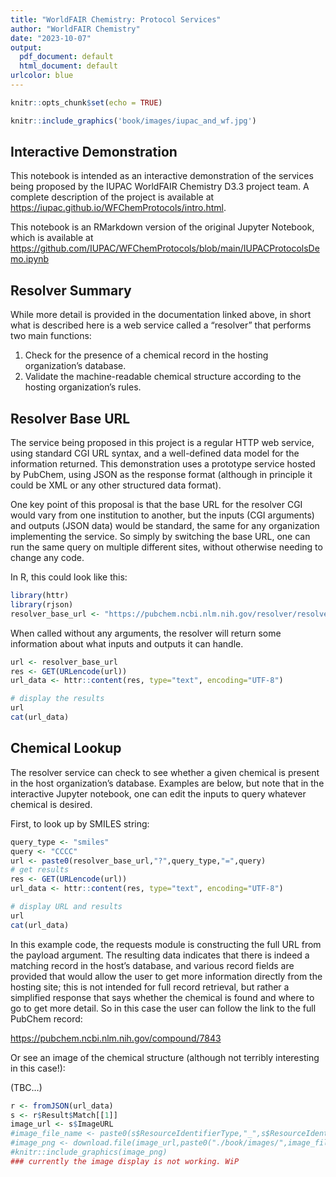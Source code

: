 ```yaml
---
title: "WorldFAIR Chemistry: Protocol Services"
author: "WorldFAIR Chemistry"
date: "2023-10-07"
output:
  pdf_document: default
  html_document: default
urlcolor: blue
---
```


```r
knitr::opts_chunk$set(echo = TRUE)
```


```r
knitr::include_graphics('book/images/iupac_and_wf.jpg')
```

## Interactive Demonstration

This notebook is intended as an interactive demonstration of the services 
being proposed by the IUPAC WorldFAIR Chemistry D3.3 project team. 
A complete description of the project is available at
<https://iupac.github.io/WFChemProtocols/intro.html>.

This notebook is an RMarkdown version of the original Jupyter Notebook, 
which is available at
<https://github.com/IUPAC/WFChemProtocols/blob/main/IUPACProtocolsDemo.ipynb>


## Resolver Summary

While more detail is provided in the documentation linked above, in short 
what is described here is a web service called a "resolver" that performs 
two main functions:

1. Check for the presence of a chemical record in the hosting organization's database.
2. Validate the machine-readable chemical structure according to the hosting organization's rules.

## Resolver Base URL

The service being proposed in this project is a regular HTTP web service, 
using standard CGI URL syntax, and a well-defined data model for the 
information returned. This demonstration uses a prototype service hosted 
by PubChem, using JSON as the response format (although in principle it 
could be XML or any other structured data format).

One key point of this proposal is that the base URL for the resolver CGI 
would vary from one institution to another, but the inputs (CGI arguments) 
and outputs (JSON data) would be standard, the same for any organization
implementing the service. So simply by switching the base URL, one can run 
the same query on multiple different sites, without otherwise needing to 
change any code.

In R, this could look like this:

```r
library(httr)
library(rjson)
resolver_base_url <- "https://pubchem.ncbi.nlm.nih.gov/resolver/resolver.cgi"
```

When called without any arguments, the resolver will return some information 
about what inputs and outputs it can handle.

```r
url <- resolver_base_url
res <- GET(URLencode(url))
url_data <- httr::content(res, type="text", encoding="UTF-8")
```

```r
# display the results
url
cat(url_data)
```


## Chemical Lookup

The resolver service can check to see whether a given chemical is present in 
the host organization's database. Examples are below, but note that in the
interactive Jupyter notebook, one can edit the inputs to query whatever 
chemical is desired.

First, to look up by SMILES string:

```r
query_type <- "smiles"
query <- "CCCC"
url <- paste0(resolver_base_url,"?",query_type,"=",query)
# get results
res <- GET(URLencode(url))
url_data <- httr::content(res, type="text", encoding="UTF-8")

# display URL and results
url
cat(url_data)

```

In this example code, the requests module is constructing the full URL from 
the payload argument. The resulting data indicates that there is indeed a 
matching record in the host's database, and various record fields are provided 
that would allow the user to get more information directly from the hosting 
site; this is not intended for full record retrieval, but rather a simplified
response that says whether the chemical is found and where to go to get more
detail. So in this case the user can follow the link to the full PubChem record:

<https://pubchem.ncbi.nlm.nih.gov/compound/7843>

Or see an image of the chemical structure 
(although not terribly interesting in this case!):

(TBC...)

```r
r <- fromJSON(url_data)
s <- r$Result$Match[[1]]
image_url <- s$ImageURL
#image_file_name <- paste0(s$ResourceIdentifierType,"_",s$ResourceIdentifier,".png")
#image_png <- download.file(image_url,paste0("./book/images/",image_file_name))
#knitr::include_graphics(image_png)
### currently the image display is not working. WiP
```
<!-- ![test](image_url) -->


<!-- ## Including Plots -->

<!-- You can also embed plots, for example: -->

<!-- ```{r pressure, echo=FALSE} -->
<!-- plot(pressure) -->
<!-- ``` -->

<!-- Note that the `echo = FALSE` parameter was added to the code chunk to prevent printing of the R code that generated the plot. -->
